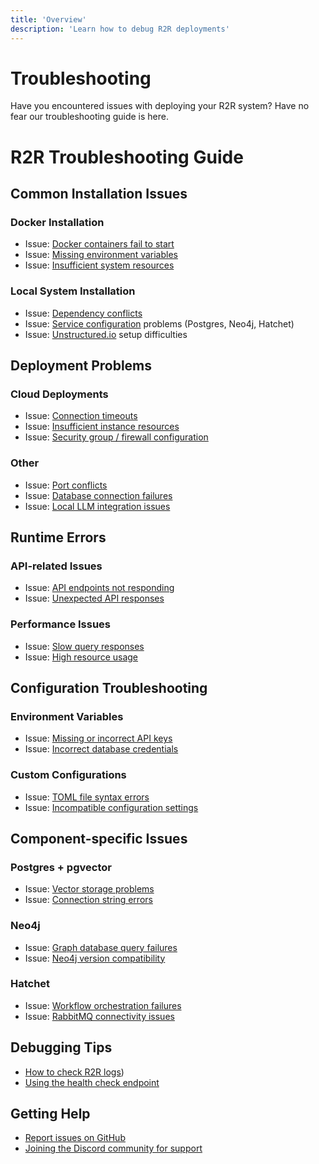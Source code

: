 ```yaml
---
title: 'Overview'
description: 'Learn how to debug R2R deployments'
---
```


# Troubleshooting

Have you encountered issues with deploying your R2R system? Have no fear our troubleshooting guide is here.

# R2R Troubleshooting Guide

## Common Installation Issues

### Docker Installation
- Issue: [Docker containers fail to start](/documentation/deployment/troubleshooting/docker)
- Issue: [Missing environment variables](/documentation/deployment/troubleshooting/environment)
- Issue: [Insufficient system resources](documentation/deployment/troubleshooting/resources)

### Local System Installation
- Issue: [Dependency conflicts](/documentation/deployment/troubleshooting/dependencies)
- Issue: [Service configuration](/documentation/deployment/troubleshooting/services) problems (Postgres, Neo4j, Hatchet)
- Issue: [Unstructured.io](/documentation/deployment/troubleshooting/unstructured) setup difficulties

## Deployment Problems

### Cloud Deployments
- Issue: [Connection timeouts](/documentation/deployment/troubleshooting/timeouts)
- Issue: [Insufficient instance resources](/documentation/deployment/troubleshooting/insufficient_resources)
- Issue: [Security group / firewall configuration](/documentation/deployment/troubleshooting/firewall)

### Other
- Issue: [Port conflicts](/documentation/deployment/troubleshooting/port_conflicts)
- Issue: [Database connection failures](/documentation/deployment/troubleshooting/database)
- Issue: [Local LLM integration issues](/documentation/deployment/troubleshooting/local_llm)

## Runtime Errors

### API-related Issues
- Issue: [API endpoints not responding](/documentation/deployment/troubleshooting/api_connections)
- Issue: [Unexpected API responses](/documentation/deployment/troubleshooting/api_responses)

### Performance Issues
- Issue: [Slow query responses](/documentation/deployment/troubleshooting/slow_queries)
- Issue: [High resource usage](/documentation/deployment/troubleshooting/high_usage)

## Configuration Troubleshooting

### Environment Variables
- Issue: [Missing or incorrect API keys](/documentation/deployment/troubleshooting/missing_keys)
- Issue: [Incorrect database credentials](/documentation/deployment/troubleshooting/incorrect_credentials)

### Custom Configurations
- Issue: [TOML file syntax errors](/documentation/deployment/troubleshooting/toml_errors)
- Issue: [Incompatible configuration settings](/documentation/deployment/troubleshooting/bad_configuration)

## Component-specific Issues

### Postgres + pgvector
- Issue: [Vector storage problems](/documentation/deployment/troubleshooting/vector_store_issues)
- Issue: [Connection string errors](/documentation/deployment/troubleshooting/connection_strings)

### Neo4j
- Issue: [Graph database query failures](/documentation/deployment/troubleshooting/graph_db)
- Issue: [Neo4j version compatibility](/documentation/deployment/troubleshooting/neo4j)

### Hatchet
- Issue: [Workflow orchestration failures](/documentation/deployment/troubleshooting/workflows)
- Issue: [RabbitMQ connectivity issues](/documentation/deployment/troubleshooting/rabbit_mq)

## Debugging Tips

- [How to check R2R logs](/documentation/deployment/troubleshooting/r2r_logs))
- [Using the health check endpoint](r2r_health)

## Getting Help

- [Report issues on GitHub](https://github.com/SciPhi-AI/R2R/issues)
- [Joining the Discord community for support](https://discord.gg/p6KqD2kjtB)
